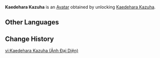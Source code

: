 {{About|the Avatar|the playable character|Kaedehara Kazuha}}
{{Avatar Infobox
|title    = Kaedehara Kazuha
|id       = 3300
|image    = Kaedehara Kazuha Avatar.png
|type     = Character
|features = Kaedehara Kazuha
|obtain   = Unlock [[Kaedehara Kazuha]]
}}
'''Kaedehara Kazuha''' is an [[Avatar]] obtained by unlocking [[Kaedehara Kazuha]].

==Other Languages==
{{Other Languages|Kaedehara Kazuha}}

==Change History==
{{Change History|1.6}}

[[vi:Kaedehara Kazuha (Ảnh Đại Diện)]]